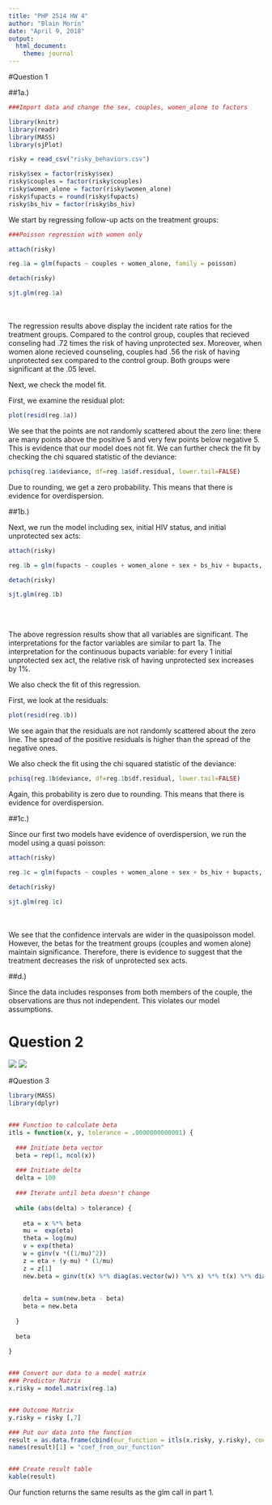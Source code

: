 ```yaml
---
title: "PHP 2514 HW 4"
author: "Blain Morin"
date: "April 9, 2018"
output: 
  html_document:
    theme: journal
---
```


#Question 1

##1a.)

```r

###Import data and change the sex, couples, women_alone to factors

library(knitr)
library(readr)
library(MASS)
library(sjPlot)

risky = read_csv("risky_behaviors.csv")

risky$sex = factor(risky$sex)
risky$couples = factor(risky$couples)
risky$women_alone = factor(risky$women_alone)
risky$fupacts = round(risky$fupacts)
risky$bs_hiv = factor(risky$bs_hiv)


```

We start by regressing follow-up acts on the treatment groups:

```r

###Poisson regression with women only

attach(risky)

reg.1a = glm(fupacts ~ couples + women_alone, family = poisson)

detach(risky)

sjt.glm(reg.1a)

```

<br> <br>
The regression results above display the incident rate ratios for the treatment groups. Compared to the control group, couples that recieved conseling had .72 times the risk of having unprotected sex. Moreover, when women alone recieved counseling, couples had .56 the risk of having unprotected sex compared to the control group. Both groups were significant at the .05 level. 

Next, we check the model fit.

First, we examine the residual plot:

```r

plot(resid(reg.1a))

```

We see that the points are not randomly scattered about the zero line: there are many points above the positive 5 and very few points below negative 5. This is evidence that our model does not fit. We can further check the fit by checking the chi squared statistic of the deviance:

```r

pchisq(reg.1a$deviance, df=reg.1a$df.residual, lower.tail=FALSE)

```

Due to rounding, we get a zero probability. This means that there is evidence for overdispersion.  

##1b.)

Next, we run the model including sex, initial HIV status, and initial unprotected sex acts: 


```r

attach(risky)

reg.1b = glm(fupacts ~ couples + women_alone + sex + bs_hiv + bupacts, family = poisson)

detach(risky)

sjt.glm(reg.1b)
```
<br><br>

The above regression results show that all variables are significant. The interpretations for the factor variables are similar to part 1a. The interpretation for the continuous bupacts variable: for every 1 initial unprotected sex act, the relative risk of having unprotected sex increases by 1%. 

We also check the fit of this regression.

First, we look at the residuals:

```r

plot(resid(reg.1b))

```

We see again that the residuals are not randomly scattered about the zero line. The spread of the positive residuals is higher than the spread of the negative ones. 

We also check the fit using the chi squared statistic of the deviance:

```r

pchisq(reg.1b$deviance, df=reg.1b$df.residual, lower.tail=FALSE)

```

Again, this probability is zero due to rounding. This means that there is evidence for overdispersion.  

##1c.)

Since our first two models have evidence of overdispersion, we run the model using a quasi poisson:

```r

attach(risky)

reg.1c = glm(fupacts ~ couples + women_alone + sex + bs_hiv + bupacts, family = quasipoisson)

detach(risky)

sjt.glm(reg.1c)

```
<br><br>
We see that the confidence intervals are wider in the quasipoisson model. However, the betas for the treatment groups (couples and women alone) maintain significance. Therefore, there is evidence to suggest that the treatment decreases the risk of unprotected sex acts. 




##d.)

Since the data includes responses from both members of the couple, the observations are thus not independent. This violates our model assumptions. 


# Question 2

![](2a.png)
![](2b.png)


#Question 3

```r
library(MASS)
library(dplyr)


### Function to calculate beta
itls = function(x, y, tolerance = .0000000000001) {
  
  ### Initiate beta vector
  beta = rep(1, ncol(x))
  
  ### Initiate delta
  delta = 100
  
  ### Iterate until beta doesn't change
  
  while (abs(delta) > tolerance) {
    
    eta = x %*% beta 
    mu =  exp(eta)
    theta = log(mu)
    v = exp(theta)
    w = ginv(v *((1/mu)^2))
    z = eta + (y-mu) * (1/mu)
    z = z[1]
    new.beta = ginv(t(x) %*% diag(as.vector(w)) %*% x) %*% t(x) %*% diag(as.vector(w)) %*% as.matrix(z)
    
    
    delta = sum(new.beta - beta)
    beta = new.beta
    
  }
  
  beta
  
}


### Convert our data to a model matrix
### Predictor Matrix
x.risky = model.matrix(reg.1a)


### Outcome Matrix
y.risky = risky [,7]

### Put our data into the function
result = as.data.frame(cbind(our_function = itls(x.risky, y.risky), coef_from_part1 = coef(reg.1a)))
names(result)[1] = "coef_from_our_function"


### Create result table
kable(result)

```

Our function returns the same results as the glm call in part 1. 

